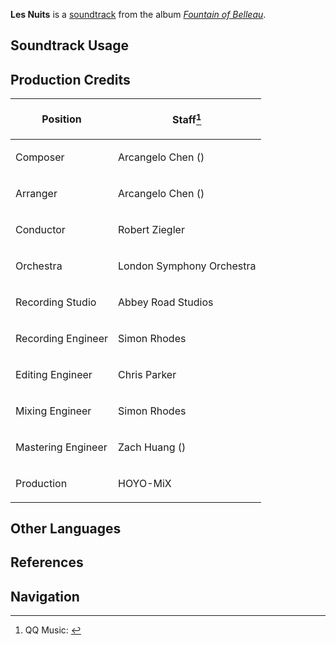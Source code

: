 {{Soundtrack Infobox
|image          = Fountain of Belleau.png
|album          = Fountain of Belleau
|disc           = 2
|number         = 56
|featured       = 
|featured2      = 
|featured3      = 
|featured_disc  = 
|featured_disc2 = 
|featured_disc3 = 
|youtube_id     = fWFe1OYrex0
|spotify_id     = 6Rxi1aDQ6OfhlGqBxWDu8c
|previous       = Floating Into Distance
|next           = Nocturnal Illumination
}}
'''Les Nuits''' is a [[soundtrack]] from the album ''[[Fountain of Belleau]]''.

==Soundtrack Usage==
{{Soundtrack Usage
|quest    = Deluge of Wrathful Waters
|location = Belleau Region//night;;Beryl Region//night;;Court of Fontaine Region//night;;Erinnyes Forest//night;;Morte Region//night
|domain   = 
}}

==Production Credits==
{| class="wikitable"
! Position
! Staff<ref>QQ Music: [https://y.qq.com/n/ryqq/songDetail/003g96eb1ay2J0 {{zh|澈夜的组诗 Les Nuits}}]</ref>
|-
! Composer
| Arcangelo Chen ({{zh|陈子敏}})
|-
! Arranger
| Arcangelo Chen ({{zh|陈子敏}})
|-
! Conductor
| Robert Ziegler
|-
! Orchestra
| London Symphony Orchestra
|-
! Recording Studio
| Abbey Road Studios
|-
! Recording Engineer
| Simon Rhodes
|-
! Editing Engineer
| Chris Parker
|-
! Mixing Engineer
| Simon Rhodes
|-
! Mastering Engineer
| Zach Huang ({{zh|黄巍}})
|-
! Production
| HOYO-MiX
|}
<!--
==Videos==
<gallery>
</gallery>

==Trivia==
-->
==Other Languages==
{{Other Languages
|en      = Les Nuits
|en_lang = fr
|en_tl   = The Nights
|zhs     = 澈夜的组诗
|zhs_rm  = 
|zhs_tl  = 
|ja      = 徹夜の詩編
|ja_rm   = Tetsuya no Shihen
|ja_tl   = 
|fr      = Les Nuits
|fr_tl   = The Nights
}}

==References==
{{Reflist}}

==Navigation==
{{Soundtrack Navbox|Fountain of Belleau}}